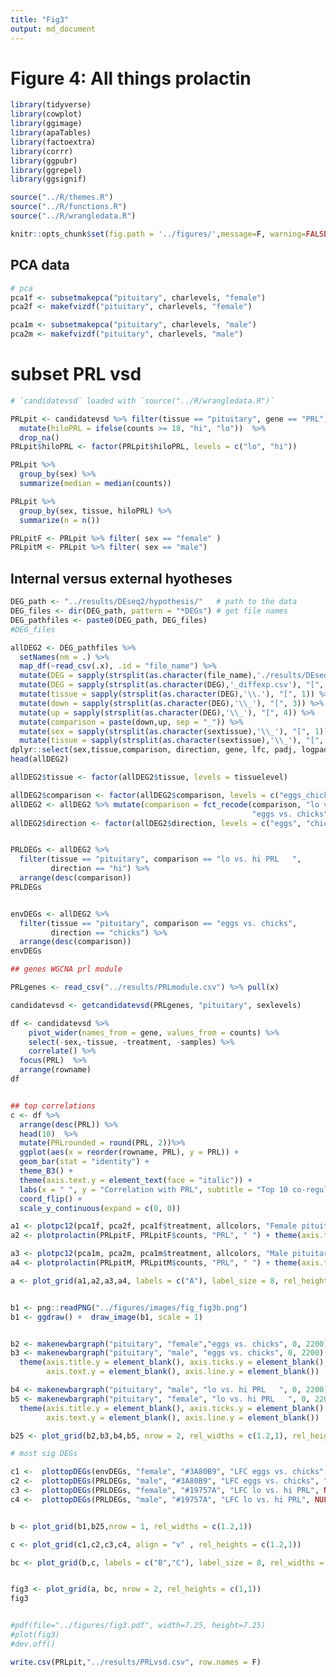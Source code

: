 ```yaml
---
title: "Fig3"
output: md_document
---
```


# Figure 4: All things prolactin

```r
library(tidyverse)
library(cowplot)
library(ggimage)
library(apaTables)
library(factoextra)
library(corrr)
library(ggpubr)
library(ggrepel)
library(ggsignif)

source("../R/themes.R") 
source("../R/functions.R")
source("../R/wrangledata.R")

knitr::opts_chunk$set(fig.path = '../figures/',message=F, warning=FALSE)
```

## PCA data

```r
# pca
pca1f <- subsetmakepca("pituitary", charlevels, "female")	
pca2f <- makefvizdf("pituitary", charlevels, "female")	

pca1m <- subsetmakepca("pituitary", charlevels, "male")	
pca2m <- makefvizdf("pituitary", charlevels, "male")	

```

# subset PRL vsd

```r
# `candidatevsd` loaded with `source("../R/wrangledata.R")`

PRLpit <- candidatevsd %>% filter(tissue == "pituitary", gene == "PRL") %>%
  mutate(hiloPRL = ifelse(counts >= 18, "hi", "lo"))  %>%
  drop_na()
PRLpit$hiloPRL <- factor(PRLpit$hiloPRL, levels = c("lo", "hi"))

PRLpit %>%
  group_by(sex) %>%
  summarize(median = median(counts))

PRLpit %>%
  group_by(sex, tissue, hiloPRL) %>%
  summarize(n = n())

PRLpitF <- PRLpit %>% filter( sex == "female" )
PRLpitM <- PRLpit %>% filter( sex == "male")

```




## Internal versus external hyotheses

```r

DEG_path <- "../results/DEseq2/hypothesis/"   # path to the data
DEG_files <- dir(DEG_path, pattern = "*DEGs") # get file names
DEG_pathfiles <- paste0(DEG_path, DEG_files)
#DEG_files

allDEG2 <- DEG_pathfiles %>%
  setNames(nm = .) %>% 
  map_df(~read_csv(.x), .id = "file_name") %>% 
  mutate(DEG = sapply(strsplit(as.character(file_name),'./results/DEseq2/hypothesis/'), "[", 2))  %>% 
  mutate(DEG = sapply(strsplit(as.character(DEG),'_diffexp.csv'), "[", 1))  %>% 
  mutate(tissue = sapply(strsplit(as.character(DEG),'\\.'), "[", 1)) %>%
  mutate(down = sapply(strsplit(as.character(DEG),'\\_'), "[", 3)) %>%
  mutate(up = sapply(strsplit(as.character(DEG),'\\_'), "[", 4)) %>%
  mutate(comparison = paste(down,up, sep = "_")) %>%
  mutate(sex = sapply(strsplit(as.character(sextissue),'\\_'), "[", 1)) %>%
  mutate(tissue = sapply(strsplit(as.character(sextissue),'\\_'), "[", 2)) %>%
dplyr::select(sex,tissue,comparison, direction, gene, lfc, padj, logpadj) 
head(allDEG2)

allDEG2$tissue <- factor(allDEG2$tissue, levels = tissuelevel)

allDEG2$comparison <- factor(allDEG2$comparison, levels = c("eggs_chicks", "lo_hi"))
allDEG2 <- allDEG2 %>% mutate(comparison = fct_recode(comparison, "lo vs. hi PRL   " = "lo_hi",
                                                      "eggs vs. chicks" = "eggs_chicks"))
allDEG2$direction <- factor(allDEG2$direction, levels = c("eggs", "chicks", "lo", "hi"))


PRLDEGs <- allDEG2 %>%
  filter(tissue == "pituitary", comparison == "lo vs. hi PRL   ",
         direction == "hi") %>%
  arrange(desc(comparison))
PRLDEGs


envDEGs <- allDEG2 %>%
  filter(tissue == "pituitary", comparison == "eggs vs. chicks",
         direction == "chicks") %>%
  arrange(desc(comparison))
envDEGs

## genes WGCNA prl module

PRLgenes <- read_csv("../results/PRLmodule.csv") %>% pull(x)

candidatevsd <- getcandidatevsd(PRLgenes, "pituitary", sexlevels) 

df <- candidatevsd %>%
    pivot_wider(names_from = gene, values_from = counts) %>%
    select(-sex,-tissue, -treatment, -samples) %>%
    correlate() %>%
  focus(PRL)  %>%
  arrange(rowname)
df


## top correlations
c <- df %>%
  arrange(desc(PRL)) %>% 
  head(10)  %>%
  mutate(PRLrounded = round(PRL, 2))%>% 
  ggplot(aes(x = reorder(rowname, PRL), y = PRL)) +
  geom_bar(stat = "identity") +
  theme_B3() +
  theme(axis.text.y = element_text(face = "italic")) +
  labs(x = " ", y = "Correlation with PRL", subtitle = "Top 10 co-regulated genes") +
  coord_flip() +
  scale_y_continuous(expand = c(0, 0))

```



```r

a1 <- plotpc12(pca1f, pca2f, pca1f$treatment, allcolors, "Female pituitary gene expression", " ")   
a2 <- plotprolactin(PRLpitF, PRLpitF$counts, "PRL", " ") + theme(axis.text.x = element_text())  

a3 <- plotpc12(pca1m, pca2m, pca1m$treatment, allcolors, "Male pituitary gene expression", NULL)
a4 <- plotprolactin(PRLpitM, PRLpitM$counts, "PRL", " ") + theme(axis.text.x = element_text())

a <- plot_grid(a1,a2,a3,a4, labels = c("A"), label_size = 8, rel_heights = c(1.1,1))


b1 <- png::readPNG("../figures/images/fig_fig3b.png")
b1 <- ggdraw() +  draw_image(b1, scale = 1)


b2 <- makenewbargraph("pituitary", "female","eggs vs. chicks", 0, 2200) + labs(subtitle = "female")  + labs(title = " ")  
b3 <- makenewbargraph("pituitary", "male", "eggs vs. chicks", 0, 2200)  + labs(subtitle = "male")  + labs(title = " ") +
  theme(axis.title.y = element_blank(), axis.ticks.y = element_blank(), 
        axis.text.y = element_blank(), axis.line.y = element_blank())

b4 <- makenewbargraph("pituitary", "male", "lo vs. hi PRL   ", 0, 2200) 
b5 <- makenewbargraph("pituitary", "female", "lo vs. hi PRL   ", 0, 2200)   + 
  theme(axis.title.y = element_blank(), axis.ticks.y = element_blank(), 
        axis.text.y = element_blank(), axis.line.y = element_blank())

b25 <- plot_grid(b2,b3,b4,b5, nrow = 2, rel_widths = c(1.2,1), rel_heights = c(1.2,1))

# most sig DEGs

c1 <-  plottopDEGs(envDEGs, "female", "#3A80B9", "LFC eggs vs. chicks", "Top 10 female DEGs") + labs(title = " ")
c2 <-  plottopDEGs(PRLDEGs, "male", "#3A80B9", "LFC eggs vs. chicks", "Top 10 male DEGs") + labs(title = " ")
c3 <-  plottopDEGs(PRLDEGs, "female", "#19757A", "LFC lo vs. hi PRL", NULL)
c4 <-  plottopDEGs(PRLDEGs, "male", "#19757A", "LFC lo vs. hi PRL", NULL)


b <- plot_grid(b1,b25,nrow = 1, rel_widths = c(1.2,1))

c <- plot_grid(c1,c2,c3,c4, align = "v" , rel_heights = c(1.2,1))

bc <- plot_grid(b,c, labels = c("B","C"), label_size = 8, rel_widths = c(1.2,1))


fig3 <- plot_grid(a, bc, nrow = 2, rel_heights = c(1,1))
fig3


#pdf(file="../figures/fig3.pdf", width=7.25, height=7.25)
#plot(fig3)
#dev.off()
```
 
```r
write.csv(PRLpit,"../results/PRLvsd.csv", row.names = F)

```